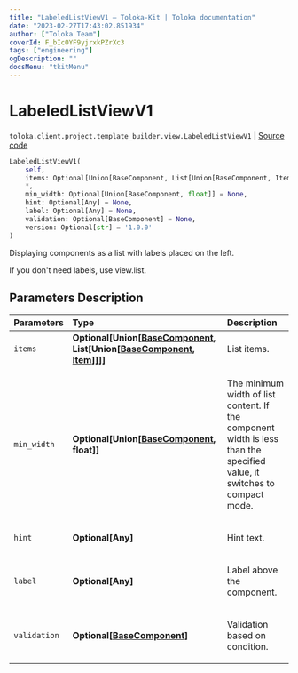 ```yaml
---
title: "LabeledListViewV1 — Toloka-Kit | Toloka documentation"
date: "2023-02-27T17:43:02.851934"
author: ["Toloka Team"]
coverId: F_bIcOYF9yjrxkPZrXc3
tags: ["engineering"]
ogDescription: ""
docsMenu: "tkitMenu"
---
```


# LabeledListViewV1
`toloka.client.project.template_builder.view.LabeledListViewV1` | [Source code](https://github.com/Toloka/toloka-kit/blob/v1.1.4/src/client/project/template_builder/view.py#L247)

```python
LabeledListViewV1(
    self,
    items: Optional[Union[BaseComponent, List[Union[BaseComponent, Item]]]] = None,
    *,
    min_width: Optional[Union[BaseComponent, float]] = None,
    hint: Optional[Any] = None,
    label: Optional[Any] = None,
    validation: Optional[BaseComponent] = None,
    version: Optional[str] = '1.0.0'
)
```

Displaying components as a list with labels placed on the left.

If you don't need labels, use view.list.

## Parameters Description

| Parameters | Type | Description |
| :----------| :----| :-----------|
`items`|**Optional\[Union\[[BaseComponent](/docs/toloka-kit/reference/toloka.client.project.template_builder.base.BaseComponent), List\[Union\[[BaseComponent](/docs/toloka-kit/reference/toloka.client.project.template_builder.base.BaseComponent), [Item](/docs/toloka-kit/reference/toloka.client.project.template_builder.view.LabeledListViewV1.Item)\]\]\]\]**|<p>List items.</p>
`min_width`|**Optional\[Union\[[BaseComponent](/docs/toloka-kit/reference/toloka.client.project.template_builder.base.BaseComponent), float\]\]**|<p>The minimum width of list content. If the component width is less than the specified value, it switches to compact mode.</p>
`hint`|**Optional\[Any\]**|<p>Hint text.</p>
`label`|**Optional\[Any\]**|<p>Label above the component.</p>
`validation`|**Optional\[[BaseComponent](/docs/toloka-kit/reference/toloka.client.project.template_builder.base.BaseComponent)\]**|<p>Validation based on condition.</p>